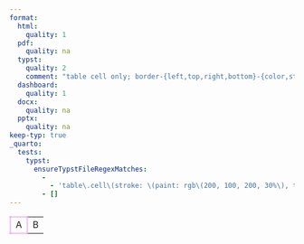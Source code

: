 ```yaml
---
format:
  html:
    quality: 1
  pdf:
    quality: na
  typst:
    quality: 2
    comment: "table cell only; border-{left,top,right,bottom}-{color,style,width} only"
  dashboard:
    quality: 1
  docx:
    quality: na
  pptx:
    quality: na
keep-typ: true
_quarto:
  tests:
    typst:
      ensureTypstFileRegexMatches:
        -
          - 'table\.cell\(stroke: \(paint: rgb\(200, 100, 200, 30%\), thickness: 2.25pt\)\)\[A\]'
        - []
---
```


```{=html}
<table>
    <tr><td style="border: rgb(200 100 200 / 30%) solid">A</td><td>B</td></tr>
</table>
```

